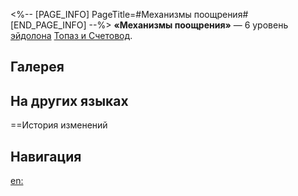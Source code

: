 <%-- [PAGE_INFO]
PageTitle=#Механизмы поощрения#
[END_PAGE_INFO] --%>
{{Эйдолон Инфобокс
|Название         = Механизмы поощрения
|Изображение      = Эйдолон Механизмы поощрения.png
|Персонаж         = Топаз и Счетовод
|Уровень          = 6
|Длительность     = 
|Описание         = Количество атак Счетовода в состоянии Поразительный рост! увеличивается на 1, а {{Доп эффект|пробитие огненного сопротивления}} его атак повышается на 10%.
|Свойство1        = 
|Масштабирование1 = 
}}
'''«Механизмы поощрения»''' — 6 уровень [[эйдолон]]а [[Топаз и Счетовод]].

==Галерея==
{{Галерея|position=left|captionalign=center
|Персонаж Топаз и Счетовод Эйдолон 6.png|Осколок Эйдолона
}}

==На других языках==
{{На других языках
|en   = Incentive Mechanism
|zhs  = 激励机制
|zht  = 激勵機制
|ja   = インセンティブ
|ko   = 인센티브 제도
|es   = Incentivos
|fr   = Prime d'intéressement
|ru   = Механизмы поощрения
|th   = Incentive Mechanism
|vi   = Cơ Chế Khích Lệ
|de   = Anreizmechanismen
|id   = Incentive Mechanism
|pt   = Mecanismo de Incentivo
}}

==История изменений
{{История изменений|3.5}}

==Навигация==
{{Навык Навбокс|Топаз и Счетовод}}

[[en:]]